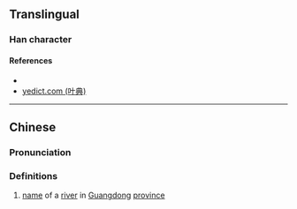 {{character info/new}}
==Translingual==

===Han character===
{{Han char|rn=85|rad=水|as=06|sn=9|four=31111|canj=ESMG,XESMG|ids=⿰氵匡}}

====References====
* {{Han ref|kx=0621.250|dkj=17406|hdz=31601.040|uh=6D2D|ud=27949|bh=CF6F|bd=53103}}
* [http://yedict.com/htm/6D/6D2D.htm yedict.com (叶典)]

----

==Chinese==
{{zh-forms}}

===Pronunciation===
{{zh-pron
|m=kuāng
|c=hong1
|mc=y
|oc=y
|ma=
|cat=pn
}}

===Definitions===
{{zh-hanzi}}

# [[name]] of a [[river]] in [[Guangdong]] [[province]]